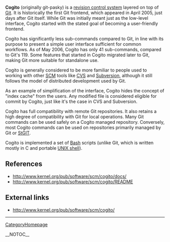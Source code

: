 <b>Cogito</b> (originally git-pasky) is a [[WikiPedia:Revision_control|revision control system]] layered on top of [[Git]].  It is historically the first Git frontend, which appeared in April 2005, just days after Git itself.  While Git was initially meant just as the low-level interface, Cogito started with the stated goal of becoming a user-friendly frontend.

Cogito has significantly less sub-commands compared to Git, in line with its purpose to present a simple user interface sufficient for common workflows.  As of May 2006, Cogito has only 41 sub-commands, compared to Git's 119.  Some features that started in Cogito migrated later to Git, making Git more suitable for standalone use.

Cogito is generally considered to be more familiar to people used to working with other [[SCM]] tools like [[WikiPedia:Concurrent_Versions_System|CVS]] and [[WikiPedia:Subversion_(software)|Subversion]], although it still follows the model of distributed development used by Git.

As an example of simplification of the interface, Cogito hides the concept of "index cache" from the users.  Any modified file is considered eligible for commit by Cogito, just like it's the case in CVS and Subversion.

Cogito has full compatibility with remote Git repositories.  It also retains a high degree of compatibility with Git for local operations.  Many Git commands can be used safely on a Cogito managed repository.  Conversely, most Cogito commands can be used on repositories primarily managed by Git or [[StGIT]].

Cogito is implemented a set of [[WikiPedia:Bash|Bash]] scripts (unlike Git, which is written mostly in C and portable [[WikiPedia:Unix_shell|UNIX shell]]).

== References ==
* http://www.kernel.org/pub/software/scm/cogito/docs/
* http://www.kernel.org/pub/software/scm/cogito/README

== External links ==
* http://www.kernel.org/pub/software/scm/cogito/

----
[[CategoryHomepage]]

__NOTOC__